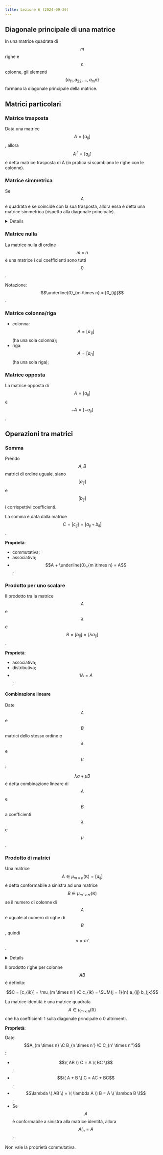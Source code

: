 ```yaml
---
title: Lezione 6 (2024-09-30)
---
```



## Diagonale principale di una matrice

In una matrice quadrata di $$m$$ righe e $$n$$ colonne, gli elementi
$$\{ a_11, a_22, \ldots, a_mn \}$$ formano la diagonale principale della
matrice.

## Matrici particolari

### Matrice trasposta

Data una matrice $$A = [a_{ij}]$$, allora $$A^T = [a_{ji}]$$ è detta matrice
trasposta di A (in pratica si scambiano le righe con le colonne).

### Matrice simmetrica

Se $$A$$ è quadrata e se coincide con la sua trasposta, allora essa è detta una
matrice simmetrica (rispetto alla diagonale principale).

<Details summary="Esempio">

$$
A = \begin{bmatrix}
1 & 2 & 3 \\
2 & 3 & 4 \\
3 & 4 & 5
\end{bmatrix}
$$

</Details>

### Matrice nulla

La matrice nulla di ordine $$m \times n$$ è una matrice i cui coefficienti sono
tutti $$0$$.

Notazione: $$\underline{0}_{m \times n} = [0_{ij}]$$.

### Matrice colonna/riga

- colonna: $$A = [a_{1j}]$$ (ha una sola colonna);
- riga: $$A = [a_{i1}]$$ (ha una sola riga);

### Matrice opposta

La matrice opposta di $$A = [a_{ij}]$$ è $$-A = [-a_{ij}]$$.

## Operazioni tra matrici

### Somma

Prendo $$A,B$$ matrici di ordine uguale, siano $$[a_{ij}]$$ e $$[b_{ij}]$$ i
corrispettivi coefficienti.

La somma è data dalla matrice $$C = [c_{ij}] = [a_{ij} + b_{ij}]$$.

**Proprietà**:

- commutativa;
- associativa;
- $$A + \underline{0}_{m \times n} = A$$;

### Prodotto per uno scalare

Il prodotto tra la matrice $$A$$ e $$\lambda$$ è
$$B = [b_{ij}] = [\lambda a_{ij}]$$.

**Proprietà**:

- associativa;
- distributiva;
- $$1 A = A$$;

#### Combinazione lineare

Date $$A$$ e $$B$$ matrici dello stesso ordine e $$\lambda$$ e $$\mu$$:

$$\lambda a + \mu B$$ è detta combinazione lineare di $$A$$ e $$B$$ a
coefficienti $$\lambda$$ e $$\mu$$.

### Prodotto di matrici

Una matrice $$A \in \mu_{m \times n}(\mathbb{R}) = [a_{ij}]$$ è detta
conformabile a sinistra ad una matrice $$B \in \mu_{m' \times n'}(\mathbb{R})$$
se il numero di colonne di $$A$$ è uguale al numero di righe di $$B$$, quindi
$$n=m'$$.

<Details summary="Esempio">

$$
A = \begin{bmatrix}
* & * & * \\
* & * & *
\end{bmatrix}\
B = \begin{bmatrix}
* & * & * \\
* & * & * \\
* & * & *
\end{bmatrix}
$$

- $$A$$ è conformabile a sinistra a $$B$$.
- $$B$$ non è conformabile a sinistra ad $$A$$.

</Details>

Il prodotto righe per colonne $$AB$$ è definito:

$$C = [c_{ik}] = \mu_{m \times n'} \C c_{ik} = \SUM{j = 1}{n} a_{ij} b_{jk}$$

La matrice identità è una matrice quadrata
$$A \in \mu_{m \times n}(\mathbb{R})$$ che ha coefficienti 1 sulla diagonale
principale o 0 altrimenti.

**Proprietà**:

Date $$A_{m \times n} \C B_{n \times n'} \C C_{n' \times n''}$$:

- $$\( AB \) C = A \( BC \)$$;
- $$\( A + B \) C = AC + BC$$;
- $$\lambda \( AB \) = \( \lambda A \) B = A \( \lambda B \)$$;
- Se $$A$$ è conformabile a sinistra alla matrice identità, allora
  $$A I_n = A$$;

Non vale la proprietà commutativa.
